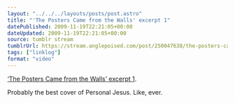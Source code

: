 ```yaml
---
layout: "../../../layouts/posts/post.astro"
title: "'The Posters Came from the Walls' excerpt 1"
datePublished: 2009-11-19T22:21:05+00:00
dateUpdated: 2009-11-19T22:21:05+00:00
source: tumblr stream
tumblrUrl: https://stream.anglepoised.com/post/250047638/the-posters-came-from-the-walls-excerpt-1
tags: ["linklog"]
format: "video"
---
```



<YouTube id="https://www.youtube.com/watch?v=McuZKbYg4IE" />

[&lsquo;The Posters Came from the Walls&rsquo; excerpt 1][1].

Probably the best cover of Personal Jesus. Like, ever.

[1]: https://www.youtube.com/watch?v=McuZKbYg4IE
